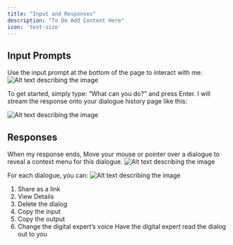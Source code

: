 ```yaml
---
title: "Input and Responses"
description: "To Do Add Content Here"
icon: 'text-size'
---
```


## Input Prompts
Use the input prompt at the bottom of the page to interact with me:
![Alt text describing the image](https://placeholdit.com/1000x600/fcefff/c0a1e6)

To get started, simply type: “What can you do?” and press Enter.
I will stream the response onto your dialogue history page like this:

![Alt text describing the image](https://placeholdit.com/1000x600/fcefff/c0a1e6)


## Responses

When my response ends, Move your mouse or pointer over a dialogue to reveal a context menu for this dialogue.
![Alt text describing the image](https://placeholdit.com/1000x600/fcefff/c0a1e6)

For each dialogue, you can:
![Alt text describing the image](https://placeholdit.com/1000x600/fcefff/c0a1e6)

1. Share as a link
2. View Details
3. Delete the dialog
4. Copy the input
5. Copy the output
6. Change the digital expert’s voice
Have the digital expert read the dialog out to you
